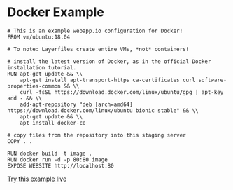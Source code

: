 # Docker Example

```Layerfile
# This is an example webapp.io configuration for Docker!
FROM vm/ubuntu:18.04

# To note: Layerfiles create entire VMs, *not* containers!

# install the latest version of Docker, as in the official Docker installation tutorial.
RUN apt-get update && \\
    apt-get install apt-transport-https ca-certificates curl software-properties-common && \\
    curl -fsSL https://download.docker.com/linux/ubuntu/gpg | apt-key add - && \\
    add-apt-repository "deb [arch=amd64] https://download.docker.com/linux/ubuntu bionic stable" && \\
    apt-get update && \\
    apt install docker-ce

# copy files from the repository into this staging server
COPY . .

RUN docker build -t image .
RUN docker run -d -p 80:80 image
EXPOSE WEBSITE http://localhost:80
```

[Try this example live](/sign-up)
